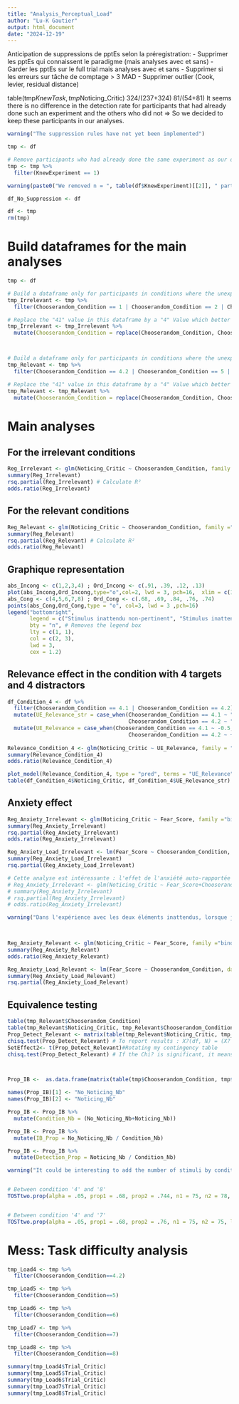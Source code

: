 ---
title: "Analysis_Perceptual_Load"
author: "Lu-K Gautier"
output: html_document
date: "2024-12-19"
---



Anticipation de suppressions de pptEs selon la préregistration: 
- Supprimer les pptEs qui connaissent le paradigme (mais analyses avec et sans)
- Garder les pptEs sur le full trial mais analyses avec et sans 
- Supprimer si les erreurs sur tâche de comptage > 3 MAD
- Supprimer outlier (Cook, levier, residual distance)


table(tmp$KnewTask, tmp$Noticing_Critic)
324/(237+324)
81/(54+81)
It seems there is no difference in the detection rate for participants that had already done such an experiment and the others who did not
=> So we decided to keep these participants in our analyses.


```{r Participant removing}
warning("The suppression rules have not yet been implemented")

tmp <- df

# Remove participants who had already done the same experiment as our dynamic inattentional blindness paradigm
tmp <- tmp %>%
  filter(KnewExperiment == 1)

warning(paste0("We removed n = ", table(df$KnewExperiment)[[2]], " participants because they report having already done exactely the same task"))

df_No_Suppression <- df

df <- tmp
rm(tmp)

```



# Build dataframes for the main analyses

```{r Dataframe building}
tmp <- df

# Build a dataframe only for participants in conditions where the unexpected items is irrelevant to the task set
tmp_Irrelevant <- tmp %>%
  filter(Chooserandom_Condition == 1 | Chooserandom_Condition == 2 | Chooserandom_Condition == 3 | Chooserandom_Condition == 4.1)

# Replace the "41" value in this dataframe by a "4" Value which better reflect the number of stimuli in this condition
tmp_Irrelevant <- tmp_Irrelevant %>%
  mutate(Chooserandom_Condition = replace(Chooserandom_Condition, Chooserandom_Condition == 4.1, 4))



# Build a dataframe only for participants in conditions where the unexpected items is relevant to the task set
tmp_Relevant <- tmp %>%
  filter(Chooserandom_Condition == 4.2 | Chooserandom_Condition == 5 | Chooserandom_Condition == 6 | Chooserandom_Condition == 7 | Chooserandom_Condition == 8)

# Replace the "41" value in this dataframe by a "4" Value which better reflect the number of stimuli in this condition
tmp_Relevant <- tmp_Relevant %>%
  mutate(Chooserandom_Condition = replace(Chooserandom_Condition, Chooserandom_Condition == 4.2, 4))

```


# Main analyses
## For the irrelevant conditions

```{r Main Analysis1}

Reg_Irrelevant <- glm(Noticing_Critic ~ Chooserandom_Condition, family ="binomial", data = tmp_Irrelevant)
summary(Reg_Irrelevant)
rsq.partial(Reg_Irrelevant) # Calculate R² 
odds.ratio(Reg_Irrelevant)


```


## For the relevant conditions

```{r Main analysis2}

Reg_Relevant <- glm(Noticing_Critic ~ Chooserandom_Condition, family ="binomial", data = tmp_Relevant)
summary(Reg_Relevant)
rsq.partial(Reg_Relevant) # Calculate R² 
odds.ratio(Reg_Relevant)

```


## Graphique representation 

```{r}

abs_Incong <- c(1,2,3,4) ; Ord_Incong <- c(.91, .39, .12, .13)
plot(abs_Incong,Ord_Incong,type="o",col=2, lwd = 3, pch=16,  xlim = c(1, 9), xlab="Nombre de cibles/distracteurs",ylab="Taux de détection de l'élement inattendu")
abs_Cong <- c(4,5,6,7,8) ; Ord_Cong <- c(.68, .69, .84, .76, .74)
points(abs_Cong,Ord_Cong,type = "o", col=3, lwd = 3 ,pch=16)
legend("bottomright",
       legend = c("Stimulus inattendu non-pertinent", "Stimulus inattendu pertinent"),
       bty = "n", # Removes the legend box
       lty = c(1, 1),
       col = c(2, 3),
       lwd = 3, 
       cex = 1.2)


```



## Relevance effect in the condition with 4 targets and 4 distractors

```{r Relevance effect}

df_Condition_4 <- df %>%
  filter(Chooserandom_Condition == 4.1 | Chooserandom_Condition == 4.2) %>%
  mutate(UE_Relevance_str = case_when(Chooserandom_Condition == 4.1 ~ "Irrelevant", 
                                      Chooserandom_Condition == 4.2 ~ "Relevant")) %>%
  mutate(UE_Relevance = case_when(Chooserandom_Condition == 4.1 ~ -0.5, 
                                      Chooserandom_Condition == 4.2 ~ +0.5))
  
Relevance_Condition_4 <- glm(Noticing_Critic ~ UE_Relevance, family = "binomial", data = df_Condition_4)
summary(Relevance_Condition_4)
odds.ratio(Relevance_Condition_4)

plot_model(Relevance_Condition_4, type = "pred", terms = "UE_Relevance")
table(df_Condition_4$Noticing_Critic, df_Condition_4$UE_Relevance_str)


```




## Anxiety effect

```{r Anxiety effect}

Reg_Anxiety_Irrelevant <- glm(Noticing_Critic ~ Fear_Score, family ="binomial", data = tmp_Irrelevant)
summary(Reg_Anxiety_Irrelevant)
rsq.partial(Reg_Anxiety_Irrelevant)
odds.ratio(Reg_Anxiety_Irrelevant)

Reg_Anxiety_Load_Irrelevant <- lm(Fear_Score ~ Chooserandom_Condition, data = tmp_Irrelevant)
summary(Reg_Anxiety_Load_Irrelevant)
rsq.partial(Reg_Anxiety_Load_Irrelevant)

# Cette analyse est intéressante : l'effet de l'anxiété auto-rapportée durant l'expérience quand on contrôle l'effet du stress dû à la difficulté de la tâche :
# Reg_Anxiety_Irrelevant <- glm(Noticing_Critic ~ Fear_Score+Chooserandom_Condition, family ="binomial", data = tmp_Irrelevant)
# summary(Reg_Anxiety_Irrelevant)
# rsq.partial(Reg_Anxiety_Irrelevant)
# odds.ratio(Reg_Anxiety_Irrelevant)

warning("Dans l'expérience avec les deux éléments inattendus, lorsque j'ai testé l'effet de la peur ressentie sur la détection, je crois que je l'ai fait de manière indifférenciée pour tout les éléments inattendus alors qu'en réalité je dois le faire lorsque l'élément inattendu est incongruent puis lorsque l'élément inattendu est congruent !")

  

Reg_Anxiety_Relevant <- glm(Noticing_Critic ~ Fear_Score, family ="binomial", data = tmp_Relevant)
summary(Reg_Anxiety_Relevant)
odds.ratio(Reg_Anxiety_Relevant)

Reg_Anxiety_Load_Relevant <- lm(Fear_Score ~ Chooserandom_Condition, data = tmp_Relevant)
summary(Reg_Anxiety_Load_Relevant)
rsq.partial(Reg_Anxiety_Load_Relevant)
```

## Equivalence testing

```{r Equivalence testing}
table(tmp_Relevant$Chooserandom_Condition)
table(tmp_Relevant$Noticing_Critic, tmp_Relevant$Chooserandom_Condition)
Prop_Detect_Relevant <- matrix(table(tmp_Relevant$Noticing_Critic, tmp_Relevant$Chooserandom_Condition),nrow = 2,ncol = 5)
chisq.test(Prop_Detect_Relevant) # To report results : X?(df, N) = (X? Value), p = (p-value)
SetEffect2<- t(Prop_Detect_Relevant)#Rotating my contingency table
chisq.test(Prop_Detect_Relevant) # If the Chi? is significant, it means that my two variables (congruency and Detection) are dependant : The level of detection is statistically moderate by the congruency of the unexpected element



Prop_IB <-  as.data.frame(matrix(table(tmp$Chooserandom_Condition, tmp$Noticing_Critic),nrow = 9,ncol = 2))

names(Prop_IB)[1] <- "No_Noticing_Nb"
names(Prop_IB)[2] <- "Noticing_Nb"

Prop_IB <- Prop_IB %>%
  mutate(Condition_Nb = (No_Noticing_Nb+Noticing_Nb))

Prop_IB <- Prop_IB %>%
  mutate(IB_Prop = No_Noticing_Nb / Condition_Nb)

Prop_IB <- Prop_IB %>%
  mutate(Detection_Prop = Noticing_Nb / Condition_Nb)

warning("It could be interesting to add the number of stimuli by condition to this table")


# Between condition '4' and '8'
TOSTtwo.prop(alpha = .05, prop1 = .68, prop2 = .744, n1 = 75, n2 = 78, low_eqbound = -.21, high_eqbound = .21)


# Between condition '4' and '7'
TOSTtwo.prop(alpha = .05, prop1 = .68, prop2 = .76, n1 = 75, n2 = 75, low_eqbound = -.21, high_eqbound = .21)


```

# Mess: Task difficulty analysis

```{r Other1}

tmp_Load4 <- tmp %>%
  filter(Chooserandom_Condition==4.2)

tmp_Load5 <- tmp %>%
  filter(Chooserandom_Condition==5)

tmp_Load6 <- tmp %>%
  filter(Chooserandom_Condition==6)

tmp_Load7 <- tmp %>%
  filter(Chooserandom_Condition==7)

tmp_Load8 <- tmp %>%
  filter(Chooserandom_Condition==8)

summary(tmp_Load4$Trial_Critic)
summary(tmp_Load5$Trial_Critic)
summary(tmp_Load6$Trial_Critic)
summary(tmp_Load7$Trial_Critic)
summary(tmp_Load8$Trial_Critic)



```

